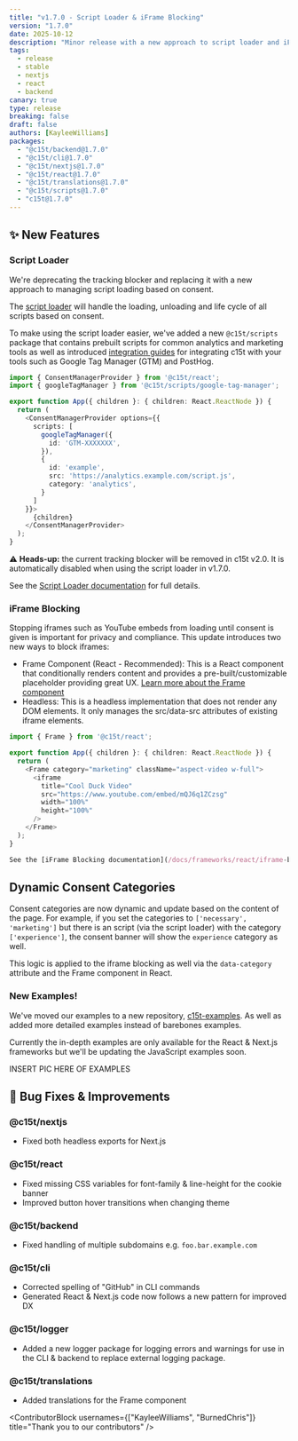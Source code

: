 ```yaml
---
title: "v1.7.0 - Script Loader & iFrame Blocking"
version: "1.7.0"
date: 2025-10-12
description: "Minor release with a new approach to script loader and iFrame blocking."
tags:
  - release
  - stable
  - nextjs
  - react
  - backend
canary: true
type: release
breaking: false
draft: false
authors: [KayleeWilliams]
packages:
  - "@c15t/backend@1.7.0"
  - "@c15t/cli@1.7.0"
  - "@c15t/nextjs@1.7.0"
  - "@c15t/react@1.7.0"
  - "@c15t/translations@1.7.0"
  - "@c15t/scripts@1.7.0"
  - "c15t@1.7.0"
---
```


## ✨ New Features

### Script Loader

We're deprecating the tracking blocker and replacing it with a new approach to managing script loading based on consent.

The [script loader](/docs/frameworks/javascript/script-loader) will handle the loading, unloading and life cycle of all scripts based on consent. 

To make using the script loader easier, we've added a new `@c15t/scripts` package that contains prebuilt scripts for common analytics and marketing tools as well as introduced [integration guides](/docs/integrations) for integrating c15t with your tools such as Google Tag Manager (GTM) and PostHog.

```ts
import { ConsentManagerProvider } from '@c15t/react';
import { googleTagManager } from '@c15t/scripts/google-tag-manager';

export function App({ children }: { children: React.ReactNode }) {
  return (
    <ConsentManagerProvider options={{
      scripts: [
        googleTagManager({
          id: 'GTM-XXXXXXX',
        }),
        {
          id: 'example',
          src: 'https://analytics.example.com/script.js',
          category: 'analytics',
        }
      ]
    }}>
      {children}
    </ConsentManagerProvider>
  );
}
```

⚠️ **Heads-up:** the current tracking blocker will be removed in c15t v2.0. It is automatically disabled when using the script loader in v1.7.0.

See the [Script Loader documentation](/docs/frameworks/react/script-loader) for full details.

### iFrame Blocking

Stopping iframes such as YouTube embeds from loading until consent is given is important for privacy and compliance. This update introduces two new ways to block iframes:

- Frame Component (React - Recommended): This is a React component that conditionally renders content and provides a pre-built/customizable placeholder providing great UX. [Learn more about the Frame component](/docs/frameworks/react/components/frame)
- Headless: This is a headless implementation that does not render any DOM elements. It only manages the src/data-src attributes of existing iframe elements.

```ts
import { Frame } from '@c15t/react';

export function App({ children }: { children: React.ReactNode }) {
  return (
    <Frame category="marketing" className="aspect-video w-full">
      <iframe
        title="Cool Duck Video"
        src="https://www.youtube.com/embed/mQJ6q1ZCzsg"
        width="100%"
        height="100%"
      />
    </Frame>
  );
}

See the [iFrame Blocking documentation](/docs/frameworks/react/iframe-blocking) for full details.
```

## Dynamic Consent Categories

Consent categories are now dynamic and update based on the content of the page. For example, if you set the categories to `['necessary', 'marketing']` but there is an script (via the script loader) with the category `['experience']`, the consent banner will show the `experience` category as well.

This logic is applied to the iframe blocking as well via the `data-category` attribute and the Frame component in React.

### New Examples!

We've moved our examples to a new repository, [c15t-examples](https://github.com/c15t/c15t-examples). As well as added more detailed examples instead of barebones examples.

Currently the in-depth examples are only available for the React & Next.js frameworks but we'll be updating the JavaScript examples soon.

INSERT PIC HERE OF EXAMPLES

## 🐛 Bug Fixes & Improvements

### **@c15t/nextjs**

* Fixed both headless exports for Next.js

### **@c15t/react**

* Fixed missing CSS variables for font-family & line-height for the cookie banner
* Improved button hover transitions when changing theme

### **@c15t/backend**

* Fixed handling of multiple subdomains e.g. `foo.bar.example.com`

### **@c15t/cli**

* Corrected spelling of "GitHub" in CLI commands
* Generated React & Next.js code now follows a new pattern for improved DX

### **@c15t/logger**

* Added a new logger package for logging errors and warnings for use in the CLI & backend to replace external logging package.

### **@c15t/translations**

* Added translations for the Frame component

<ContributorBlock usernames={["KayleeWilliams", "BurnedChris"]} title="Thank you to our contributors" />
